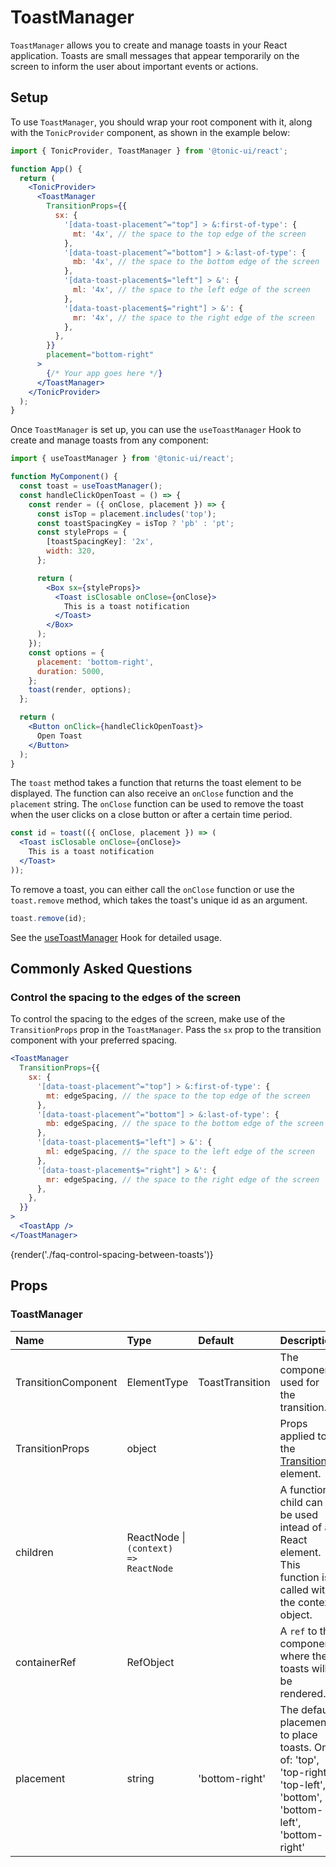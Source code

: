 # ToastManager

`ToastManager` allows you to create and manage toasts in your React application. Toasts are small messages that appear temporarily on the screen to inform the user about important events or actions.

## Setup

To use `ToastManager`, you should wrap your root component with it, along with the `TonicProvider` component, as shown in the example below:

```jsx disabled
import { TonicProvider, ToastManager } from '@tonic-ui/react';

function App() {
  return (
    <TonicProvider>
      <ToastManager
        TransitionProps={{
          sx: {
            '[data-toast-placement^="top"] > &:first-of-type': {
              mt: '4x', // the space to the top edge of the screen
            },
            '[data-toast-placement^="bottom"] > &:last-of-type': {
              mb: '4x', // the space to the bottom edge of the screen
            },
            '[data-toast-placement$="left"] > &': {
              ml: '4x', // the space to the left edge of the screen
            },
            '[data-toast-placement$="right"] > &': {
              mr: '4x', // the space to the right edge of the screen
            },
          },
        }}
        placement="bottom-right"
      >
        {/* Your app goes here */}
      </ToastManager>
    </TonicProvider>
  );
}
```

Once `ToastManager` is set up, you can use the `useToastManager` Hook to create and manage toasts from any component:

```jsx disabled
import { useToastManager } from '@tonic-ui/react';

function MyComponent() {
  const toast = useToastManager();
  const handleClickOpenToast = () => {
    const render = ({ onClose, placement }) => {
      const isTop = placement.includes('top');
      const toastSpacingKey = isTop ? 'pb' : 'pt';
      const styleProps = {
        [toastSpacingKey]: '2x',
        width: 320,
      };

      return (
        <Box sx={styleProps}>
          <Toast isClosable onClose={onClose}>
            This is a toast notification
          </Toast>
        </Box>
      );
    });
    const options = {
      placement: 'bottom-right',
      duration: 5000,
    };
    toast(render, options);
  };

  return (
    <Button onClick={handleClickOpenToast}>
      Open Toast
    </Button>
  );
}
```

The `toast` method takes a function that returns the toast element to be displayed. The function can also receive an `onClose` function and the `placement` string. The `onClose` function can be used to remove the toast when the user clicks on a close button or after a certain time period.

```jsx disabled
const id = toast(({ onClose, placement }) => (
  <Toast isClosable onClose={onClose}>
    This is a toast notification
  </Toast>
));
```

To remove a toast, you can either call the `onClose` function or use the `toast.remove` method, which takes the toast's unique id as an argument.

```jsx disabled
toast.remove(id);
```

See the [useToastManager](./toast-manager/useToastManager) Hook for detailed usage.

## Commonly Asked Questions

### Control the spacing to the edges of the screen

To control the spacing to the edges of the screen, make use of the `TransitionProps` prop in the `ToastManager`. Pass the `sx` prop to the transition component with your preferred spacing.

```jsx disabled
<ToastManager
  TransitionProps={{
    sx: {
      '[data-toast-placement^="top"] > &:first-of-type': {
        mt: edgeSpacing, // the space to the top edge of the screen
      },
      '[data-toast-placement^="bottom"] > &:last-of-type': {
        mb: edgeSpacing, // the space to the bottom edge of the screen
      },
      '[data-toast-placement$="left"] > &': {
        ml: edgeSpacing, // the space to the left edge of the screen
      },
      '[data-toast-placement$="right"] > &': {
        mr: edgeSpacing, // the space to the right edge of the screen
      },
    },
  }}
>
  <ToastApp />
</ToastManager>
```

{render('./faq-control-spacing-between-toasts')}

## Props

### ToastManager

| Name | Type | Default | Description |
| :--- | :--- | :------ | :---------- |
| TransitionComponent | ElementType | ToastTransition | The component used for the transition. |
| TransitionProps | object | | Props applied to the [Transition](http://reactcommunity.org/react-transition-group/transition#Transition-props) element. |
| children | ReactNode \| `(context) => ReactNode` | | A function child can be used intead of a React element. This function is called with the context object. |
| containerRef | RefObject | | A `ref` to the component where the toasts will be rendered. |
| placement | string | 'bottom-right' | The default placement to place toasts. One of: 'top', 'top-right', 'top-left', 'bottom', 'bottom-left', 'bottom-right' |
